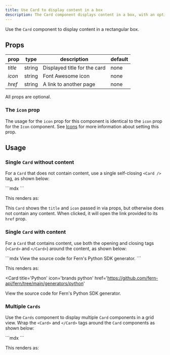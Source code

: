 ```yaml
---
title: Use Card to display content in a box
description: The Card component displays content in a box, with an optional title, icon, href (link), and content. Create a grid of boxes using the Cards component. 
---
```


Use the `Card` component to display content in a rectangular box.

## Props

| prop          | type    | description                   | default  |
|---------------|---------|-------------------------------|----------|
| *title*       | string  | Displayed title for the card  | none     |
| *icon*        | string  | Font Awesome icon             | none     |
| *href*        | string  | A link to another page        | none     |

All props are optional.

### The `icon` prop
The usage for the `icon` prop for this component is identical to the `icon` prop for the `Icon` component. See [Icons](/learn/docs/components/icons#set-icon-and-style) for more information about setting this prop.

## Usage

### Single `Card` without content

For a `Card` that does not contain content, use a single self-closing `<Card />` tag, as shown below:

<CodeBlock title='Single card without content'>
```mdx
<Card 
  title='Python'
  icon='brands python'
  href='https://github.com/fern-api/fern/tree/main/generators/python'
/>
```
</CodeBlock>

This renders as:

<Card
  title='Python'
  icon='brands python'
  href='https://github.com/fern-api/fern/tree/main/generators/python'
/>

This `Card` shows the `title` and `icon` passed in via props, but otherwise does not contain any content. When clicked, it will open the link provided to its `href` prop. 

### Single `Card` with content

For a `Card` that contains content, use both the opening and closing tags (`<Card>` and `</Card>`) around the content, as shown below:

<CodeBlock title='Single card with content'>
```mdx
<Card 
  title='Python'
  icon='brands python'
  href='https://github.com/fern-api/fern/tree/main/generators/python'
>
  View the source code for Fern's Python SDK generator.
</Card>
```
</CodeBlock>

This renders as:

<Card 
  title='Python'
  icon='brands python'
  href='https://github.com/fern-api/fern/tree/main/generators/python'
>
  View the source code for Fern's Python SDK generator.
</Card>

### Multiple `Cards` 

Use the `Cards` component to display multiple `Card` components in a grid view. Wrap the `<Card>` and `</Card>` tags around the `Card` components as shown below:

<CodeBlock title='The Cards component'>
```mdx
<Cards>
  <Card
      title='Python'
      icon='brands python'
      href='https://github.com/fern-api/fern/tree/main/generators/python'
  />
  <Card
      title='Java'
      icon='brands java'
      href='https://github.com/fern-api/fern/tree/main/generators/java'
  />
  <Card
      title='Go'
      icon='brands golang'
      href='https://github.com/fern-api/fern/tree/main/generators/go'
  />
</Cards>
```
</CodeBlock>

This renders as:

<Cards>
  <Card
      title='Python'
      icon='brands python'
      href='https://github.com/fern-api/fern/tree/main/generators/python'
  />
  <Card
      title='Java'
      icon='brands java'
      href='https://github.com/fern-api/fern/tree/main/generators/java'
  />
  <Card
      title='Go'
      icon='brands golang'
      href='https://github.com/fern-api/fern/tree/main/generators/go'
  />
</Cards>